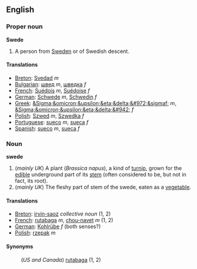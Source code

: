 ==English==
===Proper noun===
'''Swede'''
#A person from [[Sweden]] or of Swedish descent.

====Translations====
*[[Breton]]: [[Svedad]] ''m''
*[[Bulgarian]]: [[швед]] ''m'', [[шведка]] ''f''
*[[French]]: [[Suédois]] ''m'', [[Suédoise]] ''f''
*[[German]]: [[Schwede]] ''m'', [[Schwedin]] ''f''
*[[Greek]]: [[&Sigma;&omicron;&upsilon;&eta;&delta;&#972;&sigmaf;]] ''m'', [[&Sigma;&omicron;&upsilon;&eta;&delta;&#942;]] ''f''
*[[Polish]]: [[Szwed]] ''m'', [[Szwedka]] ''f''
*[[Portuguese]]: [[sueco]] ''m'', [[sueca]] ''f''
*[[Spanish]]: [[sueco]] ''m'', [[sueca]] ''f''

===Noun===
'''swede'''
#(''mainly UK'') A plant (''Brassica napus''), a kind of [[turnip]], grown for the [[edible]] underground part of its [[stem]] (often considered to be, but not in fact, its root).
#(''mainly UK'') The fleshy part of stem of the swede, eaten as a [[vegetable]].

====Translations====
*[[Breton]]: [[irvin-saoz]] ''collective noun'' (1, 2)
*[[French]]: [[rutabaga]] ''m'', [[chou-navet]] ''m'' (1, 2) 
*[[German]]: [[Kohlrübe]] ''f'' (both senses?)
*[[Polish]]: [[rzepak]] ''m''

====Synonyms====
:(''US and Canada'') [[rutabaga]] (1, 2)